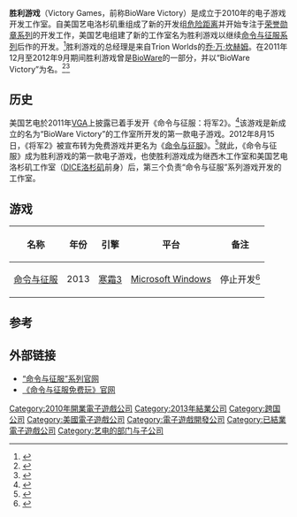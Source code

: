{{Link style|time=2015-12-11T12:12:01+00:00}}
{{Infobox company
| name  = 胜利游戏<br>Victory Games
| logo  = [[file:Victory_Games.png|file:Victory Games.png]]
| caption       = 
| type  = [[美国艺电|美国艺电]]子公司
| foundation    = 2010
| location      = {{USA}}[[加利福利亚州|加利福利亚州]][[洛杉矶|洛杉矶]]<br>{{USA}}[[德克萨斯州|德克萨斯州]][[奥斯汀|奥斯汀]]<br>{{CHN}}[[上海|上海]]
| key_people    = [[乔·万·坎赫姆|乔·万·坎赫姆]]（[[总经理|总经理]]）
| industry      = [[电子游戏产业|电子游戏产业]]
| products      = [[命令与征服系列|命令与征服系列]]
| revenue       = 
| net_income    = 
| owner         = [[美国艺电|美国艺电]]
| num_employees = 
| parent        = [[美国艺电|美国艺电]]
| homepage      = [http://www.commandandconquer.com/ www.commandandconquer.com]
}}

'''胜利游戏'''（Victory Games，前称BioWare Victory）是成立于2010年的电子游戏开发工作室。自美国艺电洛杉矶重组成了新的开发组[[危险距离|危险距离]]并开始专注于[[荣誉勋章系列|荣誉勋章系列]]的开发工作，美国艺电组建了新的工作室名为胜利游戏以继续[[命令与征服系列|命令与征服系列]]后作的开发。<ref name="VictoryInterview">{{cite web|url=http://www.commandandconquer.com/en/blogs/blog/71|title=Exclusive Interview with Victory Games GM Jon Van Caneghem|publisher=[[Electronic_Arts|Electronic Arts]]|date=2011-02-24|accessdate=2012-08-05|archive-date=2013-03-12|archive-url=https://web.archive.org/web/20130312234857/http://www.commandandconquer.com/en/blogs/blog/71|dead-url=no}}</ref>胜利游戏的总经理是来自Trion Worlds的[[乔·万·坎赫姆|乔·万·坎赫姆]]。在2011年12月至2012年9月期间胜利游戏曾是[[BioWare|BioWare]]的一部分，并以“BioWare Victory”为名。<ref name="BioWareVictory">{{cite web|url=http://www.commandandconquer.com/en/blogs/blog/162|title=Command & Conquer joins BioWare|publisher=Electronic Arts|date=2011-12-12|accessdate=2012-08-05}}</ref><ref name="BioWareVictoryChanged">{{cite web|url=http://www.gameinformer.com/b/news/archive/2012/11/08/mythic-victory-drop-39-bioware-39-label.aspx|title=Mythic, Victory Drop 'BioWare' Label|last=Reilly|first=Jim|publisher=[[Game_Informer|Game Informer]]|date=2012-11-08|accessdate=2012-12-21|archive-date=2013-01-16|archive-url=https://web.archive.org/web/20130116071735/http://www.gameinformer.com/b/news/archive/2012/11/08/mythic-victory-drop-39-bioware-39-label.aspx|dead-url=no}}</ref>

==历史==
美国艺电於2011年[[:en:Spike_Video_Game_Awards|VGA]]上披露已着手发开《命令与征服：将军2》。<ref name="G2announced">{{cite web|url=http://www.ign.com/articles/2011/12/11/biowares-new-game-command-conquer-generals-2|title=BioWare's New Game: Command & Conquer: Generals 2|last=Miller|first=Greg|publisher=[[IGN|IGN]]|date=2011-12-10|accessdate=2012-08-05}}</ref>该游戏是新成立的名为“BioWare Victory”的工作室所开发的第一款电子游戏。2012年8月15日，《将军2》被宣布转为免费游戏并更名为《[[命令与征服_(2013年电子游戏)|命令与征服]]》。<ref name="C&CF2P">{{cite web|url=http://www.gamespot.com/news/next-command-and-conquer-goes-free-to-play-6391569|title=Next Command & Conquer goes free-to-play|last=Sinclair|first=Brendan|publisher=[[GameSpot|GameSpot]]|date=2012-08-15|accessdate=2012-08-18}}</ref>就此，《命令与征服》成为胜利游戏的第一款电子游戏，也使胜利游戏成为继西木工作室和美国艺电洛杉矶工作室（[[DICE洛杉矶|DICE洛杉矶]]前身）后，第三个负责“命令与征服”系列游戏开发的工作室。

==游戏==
{|class="wikitable"
|-
! 名称 !! 年份 !! 引擎 !! 平台 !! 备注
|-
| [[命令与征服_(2013年电子游戏)|命令与征服]] || 2013 || [[寒霜引擎|寒霜3]] || [[Microsoft_Windows|Microsoft Windows]] || 停止开发<ref name="cease">{{Cite web |url=http://www.commandandconquer.com/en/news/1380/a-new-future-for-command-conquer |title=A New Future for Command & Conquer |accessdate=2013-10-30 |archive-date=2013-10-31 |archive-url=https://web.archive.org/web/20131031095656/http://www.commandandconquer.com/en/news/1380/a-new-future-for-command-conquer |dead-url=no }}</ref>
|}

==参考==
{{Reflist}}

==外部链接==
* [http://www.commandandconquer.com/ “命令与征服”系列官网] {{Wayback|url=http://www.commandandconquer.com/ |date=20090129190525 }}
* [http://www.commandandconquer.com/free/ 《命令与征服免费玩》官网]
{{艺电}}
{{Command & Conquer}}

{{DEFAULTSORT:Victory Games}}
[[Category:2010年開業電子遊戲公司|Category:2010年開業電子遊戲公司]]
[[Category:2013年結業公司|Category:2013年結業公司]]
[[Category:跨国公司|Category:跨国公司]]
[[Category:美國電子遊戲公司|Category:美國電子遊戲公司]]
[[Category:電子遊戲開發公司|Category:電子遊戲開發公司]]
[[Category:已結業電子遊戲公司|Category:已結業電子遊戲公司]]
[[Category:艺电的部门与子公司|Category:艺电的部门与子公司]]